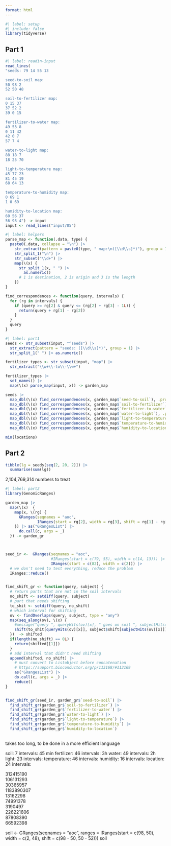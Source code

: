 ```yaml
---
format: html
---
```


```r
#| label: setup
#| include: false
library(tidyverse)
```

## Part 1

```r
#| label: readin-input
read_lines(
"seeds: 79 14 55 13

seed-to-soil map:
50 98 2
52 50 48

soil-to-fertilizer map:
0 15 37
37 52 2
39 0 15

fertilizer-to-water map:
49 53 8
0 11 42
42 0 7
57 7 4

water-to-light map:
88 18 7
18 25 70

light-to-temperature map:
45 77 23
81 45 19
68 64 13

temperature-to-humidity map:
0 69 1
1 0 69

humidity-to-location map:
60 56 37
56 93 4") -> input
input <- read_lines("input/05")
```

```r
#| label: helpers
parse_map <- function(.data, type) {
  paste0(.data, collapse = "\n") |> 
    str_extract(pattern = paste0(type, " map:\n([\\d\\s]*)"), group = 1) |> 
    str_split_1("\n") |> 
    str_subset("\\d+") |> 
    map(\(x) {
      str_split_1(x, " ") |> 
        as.numeric()
      # 1 is destination, 2 is origin and 3 is the length
    })
}

find_correspondences <- function(query, intervals) {
  for (rg in intervals) {
    if (query >= rg[2] & query <= (rg[2] + rg[3] - 1L)) {
      return(query + rg[1] - rg[2])
    }
  }
  query
}
```

```r
#| label: part1
seeds <- str_subset(input, "^seeds") |> 
  str_extract(pattern = "seeds: ([\\d\\s]*)", group = 1) |> 
  str_split_1(" ") |> as.numeric()

fertilizer_types <- str_subset(input, "map") |> 
  str_extract("\\w+\\-to\\-\\w+")

fertilizer_types |> 
  set_names() |> 
  map(\(x) parse_map(input, x)) -> garden_map

seeds |> 
  map_dbl(\(x) find_correspondences(x, garden_map$`seed-to-soil`), .progress = "soil") |> 
  map_dbl(\(x) find_correspondences(x, garden_map$`soil-to-fertilizer`), .progress = "fertilizer") |> 
  map_dbl(\(x) find_correspondences(x, garden_map$`fertilizer-to-water`), .progress = "water") |> 
  map_dbl(\(x) find_correspondences(x, garden_map$`water-to-light`), .progress = "light") |> 
  map_dbl(\(x) find_correspondences(x, garden_map$`light-to-temperature`), .progress = "temperature") |> 
  map_dbl(\(x) find_correspondences(x, garden_map$`temperature-to-humidity`), .progress = "humidity") |> 
  map_dbl(\(x) find_correspondences(x, garden_map$`humidity-to-location`), .progress = "location") -> locations

min(locations)
```

## Part 2

```r
tibble(lg = seeds[seq(2, 20, 2)]) |> 
  summarise(sum(lg))
```

2,104,769,314 numbers to treat


```r
#| label: part2
library(GenomicRanges)

garden_map |> 
  map(\(x)  {
    map(x, \(rg) {
      GRanges(seqnames = "aoc",
              IRanges(start = rg[2], width = rg[3], shift = rg[1] - rg[2]))
    }) |> as("GRangesList") |> 
      do.call(c, args = _)
  }) -> garden_gr



seed_ir <-  GRanges(seqnames = "aoc",
                    #IRanges(start = c(79, 55), width = c(14, 13))) |> 
                    IRanges(start = c(82), width = c(2))) |> 
  # we don't need to test everything, reduce the problem
  IRanges::reduce()


find_shift_gr <- function(query, subject) {
  # return parts that are not in the soil intervals
  no_shift <- setdiff(query, subject)
  # part that needs shifting
  to_shit <- setdiff(query, no_shift)
  # which interval for shifting
  ov <- findOverlaps(query, subject, type = "any")
  map(seq_along(ov), \(x) {
    #message("query ", queryHits(ov)[x], " goes on soil ", subjectHits(ov)[x], " shift with ", soil$shift[subjectHits(ov)[x]])
    shift(to_shit[queryHits(ov)[x]], subject$shift[subjectHits(ov)[x]])
  })  -> shifted
  if(length(no_shift) == 0L) {
    return(shifted[[1]])
  }
  # add interval that didn't need shifting
  append(shifted, no_shift) |> 
    # must convert to Listobject before concatenation 
    # https://support.bioconductor.org/p/113168/#113169
    as("GRangesList") |> 
    do.call(c, args = _) |> 
    reduce()
}


find_shift_gr(seed_ir, garden_gr$`seed-to-soil`) |> 
  find_shift_gr(garden_gr$`soil-to-fertilizer`) |> 
  find_shift_gr(garden_gr$`fertilizer-to-water`) |> 
  find_shift_gr(garden_gr$`water-to-light`) |> 
  find_shift_gr(garden_gr$`light-to-temperature`) |> 
  find_shift_gr(garden_gr$`temperature-to-humidity`) |> 
  find_shift_gr(garden_gr$`humidity-to-location`)
  
```

takes too long, to be done in a more efficient language

soil: 7 intervals: 45 min
fertilizer: 46 intervals: 3h
water: 49 intervals: 2h
light: 23 intervals: 
temperature: 46 intervals: 
humidity: 16 intervals: 
location: 24 intervals: 


 312415190				
 106131293				
  30365957				
1183890307				
  13162298				
  74991378				
   3190497				
 226221606				
  87808390				
  66592398
  
  soil <- GRanges(seqnames = "aoc",
                ranges = IRanges(start = c(98, 50), width = c(2, 48), 
                                 shift = c(98 - 50, 50 - 52)))
soil
